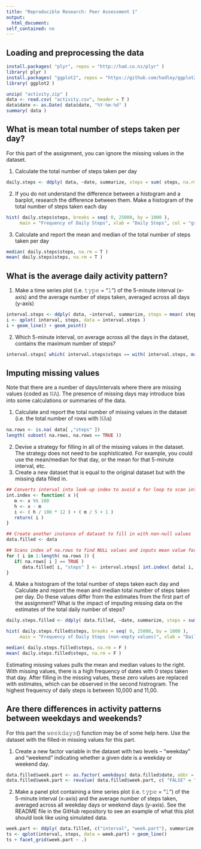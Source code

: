 ```yaml
---
title: "Reproducible Research: Peer Assessment 1"
output: 
  html_document:
self_contained: no
---
```



## Loading and preprocessing the data
```r
install.packages( "plyr", repos = "http://had.co.nz/plyr" )
library( plyr )
install.packages( "ggplot2", repos = "https://github.com/hadley/ggplot2" )
library( ggplot2 )

unzip( "activity.zip" )
data <- read.csv( "activity.csv", header = T )
data$date <- as.Date( data$date, "%Y-%m-%d" )
summary( data )
```


## What is mean total number of steps taken per day?
For this part of the assignment, you can ignore the missing values in the dataset.

1. Calculate the total number of steps taken per day
```r
daily.steps <- ddply( data, ~date, summarize, steps = sum( steps, na.rm = T ))
```

2. If you do not understand the difference between a histogram and a barplot, research the difference between them. Make a histogram of the total number of steps taken each day
```r
hist( daily.steps$steps, breaks = seq( 0, 25000, by = 1000 ), 
     main = "Frequency of Daily Steps", xlab = "Daily Steps", col = "grey" )
```

3. Calculate and report the mean and median of the total number of steps taken per day
```r
median( daily.steps$steps, na.rm = T )
mean( daily.steps$steps, na.rm = T )
```

## What is the average daily activity pattern?
1. Make a time series plot (i.e. 𝚝𝚢𝚙𝚎 = "𝚕") of the 5-minute interval (x-axis) and the average number of steps taken, averaged across all days (y-axis)
```r
interval.steps <- ddply( data, ~interval, summarize, steps = mean( steps, na.rm = T ))
i <- qplot( interval, steps, data = interval.steps )
i + geom_line() + geom_point()
```

2. Which 5-minute interval, on average across all the days in the dataset, contains the maximum number of steps?
```r
interval.steps[ which( interval.steps$steps == with( interval.steps, max( steps ))), "interval" ]
```


## Imputing missing values
Note that there are a number of days/intervals where there are missing values (coded as 𝙽𝙰). The presence of missing days may introduce bias into some calculations or summaries of the data.

1. Calculate and report the total number of missing values in the dataset (i.e. the total number of rows with 𝙽𝙰s)
```r
na.rows <- is.na( data[ ,"steps" ])
length( subset( na.rows, na.rows == TRUE ))
```

2. Devise a strategy for filling in all of the missing values in the dataset. The strategy does not need to be sophisticated. For example, you could use the mean/median for that day, or the mean for that 5-minute interval, etc.
3. Create a new dataset that is equal to the original dataset but with the missing data filled in.

```r
## Converts interval into look-up index to avoid a for loop to scan intervalSteps for interval mean
int.index <- function( x ){
   m <- x %% 100
   h <- x - m
   i <- ( h / 100 * 12 ) + ( m / 5 + 1 )
   return( i )
}

## Create another instance of dataset to fill in with non-null values
data.filled <- data

## Scans index of na.rows to find NULL values and inputs mean value for that interval
for ( i in 1:length( na.rows )) {
   if( na.rows[ i ] == TRUE )
      data.filled[ i, "steps" ] <- interval.steps[ int.index( data[ i, "interval"]), "steps" ]
}
```

4. Make a histogram of the total number of steps taken each day and Calculate and report the mean and median total number of steps taken per day. Do these values differ from the estimates from the first part of the assignment? What is the impact of imputing missing data on the estimates of the total daily number of steps?
```r
daily.steps.filled <- ddply( data.filled, ~date, summarize, steps = sum( steps ))

hist( daily.steps.filled$steps, breaks = seq( 0, 25000, by = 1000 ), 
     main = "Frequency of Daily Steps (non-empty values)", xlab = "Daily Steps", col = "grey" )

median( daily.steps.filled$steps, na.rm = F )
mean( daily.steps.filled$steps, na.rm = F )
```
Estimating missing values pulls the mean and median values to the right. With missing values, there is a high frequency of dates with 0 steps taken that day. After filling in the missing values, these zero values are replaced with estimates, which can be observed in the second histrogram. The highest frequency of daily steps is between 10,000 and 11,00. 



## Are there differences in activity patterns between weekdays and weekends?
For this part the 𝚠𝚎𝚎𝚔𝚍𝚊𝚢𝚜() function may be of some help here. Use the dataset with the filled-in missing values for this part.

1. Create a new factor variable in the dataset with two levels – “weekday” and “weekend” indicating whether a given date is a weekday or weekend day.
```r
data.filled$week.part <- as.factor( weekdays( data.filled$date, abbr = T ) %in% c("Sat", "Sun"))
data.filled$week.part <- revalue( data.filled$week.part, c( "FALSE" = "weekday", "TRUE" = "weekend" ))

```

2. Make a panel plot containing a time series plot (i.e. 𝚝𝚢𝚙𝚎 = "𝚕") of the 5-minute interval (x-axis) and the average number of steps taken, averaged across all weekday days or weekend days (y-axis). See the README file in the GitHub repository to see an example of what this plot should look like using simulated data.
```r
week.part <- ddply( data.filled, c("interval", "week.part"), summarize, steps = mean( steps, na.rm = T ))
ts <- qplot(interval, steps, data = week.part) + geom_line()
ts + facet_grid(week.part ~ .)
```